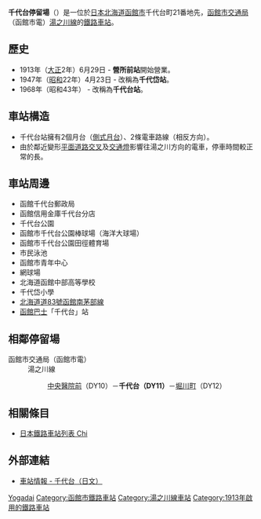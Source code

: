 {{日本車站資訊
|公司色 = #1C218C
|文字色 = 
|站名 = 千代台停留停留場
|圖片 = Chiyogadai Station.jpg
|pxl = 240px
|圖片說明 = 千代台停留場（攝於2009年5月）
|日文原名 = 千代台
|平假名 = ちよがだい
|羅馬拼音 = Chiyogadai
|副站名 = 
|前一站 = DY10 [[中央醫院前停留場|中央醫院前]]
|前一站距離 = 0.3
|後一站距離 = 0.6
|後一站 = [[堀川町停留場|堀川町]] DY12
|電報略號 = 
|車站編號 = '''DY11'''
|停站路線數 = 
|所屬公司 = [[函館市交通局|函館市交通局]]
|所屬路線 = 湯之川線
|距離 = 4.1
|起點站 = [[湯之川停留場|湯之川]]
|所在地 = [[北海道|北海道]][[函館市|函館市]]千代台町
|車站構造 = 地面車站
|月台配置 = 2面2線
|啟用年月日 = 1913年6月28日
|廢站年月日 = 
|乘客人數 = 
|上下車人次 = 
|統計年度 = 
|轉車 = 
|備註 = 
|全寬備註 = 
}}
'''千代台停留場'''（{{jpn|j=千代台停留場|hg=ちよがだいていりゅうじょう|rm=Chogadai teiryūjō|f=y}}）是一位於[[日本|日本]][[北海道|北海道]][[函館市|函館市]]千代台町21番地先，[[函館市交通局|函館市交通局]]（函館市電）[[湯之川線|湯之川線]]的[[鐵路車站|鐵路車站]]。

== 歷史 ==
* 1913年（[[大正|大正]]2年）6月29日 - '''營所前站'''開始營業。
* 1947年（[[昭和|昭和]]22年）4月23日 - 改稱為'''千代岱站'''。
* 1968年（昭和43年） - 改稱為'''千代台站'''。

== 車站構造 ==
* 千代台站擁有2個月台（[[側式月台|側式月台]]）、2條電車路線（相反方向）。
* 由於鄰近變形[[平面道路交叉|平面道路交叉]]及[[交通燈|交通燈]]影響往湯之川方向的電車，停車時間較正常的長。

== 車站周邊 ==
* 函館千代台郵政局
* 函館信用金庫千代台分店
* 千代台公園
* 函館市千代台公園棒球場（海洋大球場）
* 函館市千代台公園田徑體育場
* 市民泳池
* 函館市青年中心
* 網球場
* 北海道函館中部高等學校
* 千代岱小學
* [[北海道道83號函館南茅部線|北海道道83號函館南茅部線]]
* [[函館巴士|函館巴士]]「千代台」站

== 相鄰停留場 ==
;函館市交通局（函館市電）
:湯之川線
::[[中央醫院前停留場|中央醫院前]]（DY10）－'''千代台（DY11）'''－[[堀川町停留場|堀川町]]（DY12）

==相關條目==
* [[日本鐵路車站列表_Chi|日本鐵路車站列表 Chi]]

== 外部連結 ==
* [https://web.archive.org/web/20110607135030/http://www.city.hakodate.hokkaido.jp/transport/rosen/tei/chiyo.htm 車站情報 - 千代台（日文）]

{{函館市電}}

{{DEFAULTSORT:Chiyogadai}}
[[Category:日本鐵路車站_Chi|Yogadai]]
[[Category:函館市鐵路車站|Category:函館市鐵路車站]]
[[Category:湯之川線車站|Category:湯之川線車站]]
[[Category:1913年啟用的鐵路車站|Category:1913年啟用的鐵路車站]]